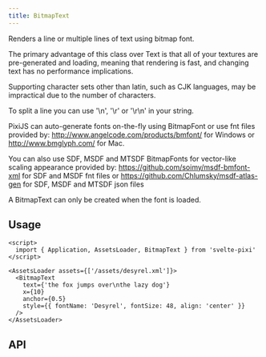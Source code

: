 ```yaml
---
title: BitmapText
---
```



Renders a line or multiple lines of text using bitmap font.

The primary advantage of this class over Text is that all of your textures are pre-generated and loading, meaning that rendering is fast, and changing text has no performance implications.

Supporting character sets other than latin, such as CJK languages, may be impractical due to the number of characters.

To split a line you can use '\n', '\r' or '\r\n' in your string.

PixiJS can auto-generate fonts on-the-fly using BitmapFont or use fnt files provided by: http://www.angelcode.com/products/bmfont/ for Windows or http://www.bmglyph.com/ for Mac.

You can also use SDF, MSDF and MTSDF BitmapFonts for vector-like scaling appearance provided by: https://github.com/soimy/msdf-bmfont-xml for SDF and MSDF fnt files or https://github.com/Chlumsky/msdf-atlas-gen for SDF, MSDF and MTSDF json files

A BitmapText can only be created when the font is loaded.

## Usage

```svelte live bg=white
<script>
  import { Application, AssetsLoader, BitmapText } from 'svelte-pixi'
</script>

<AssetsLoader assets={['/assets/desyrel.xml']}>
  <BitmapText
    text={'the fox jumps over\nthe lazy dog'}
    x={10}
    anchor={0.5}
    style={{ fontName: 'Desyrel', fontSize: 48, align: 'center' }}
  />
</AssetsLoader>
```

## API

<ComponentAPI component="BitmapText.svelte" />
